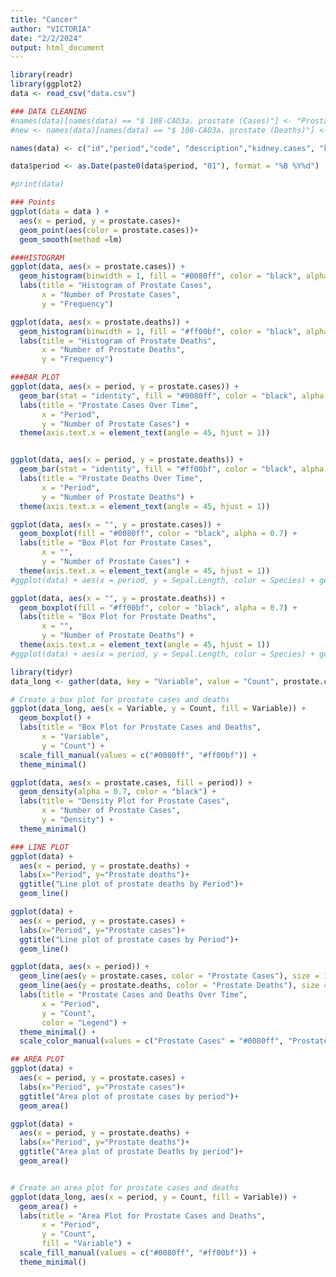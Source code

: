 ```yaml
---
title: "Cancer"
author: "VICTORIA"
date: "2/2/2024"
output: html_document
---
```


```r
library(readr)
library(ggplot2)
data <- read_csv("data.csv")
```


```r
### DATA CLEANING
#names(data)[names(data) == "$ 108-CAO3a. prostate (Cases)"] <- "Prostate Cases"
#new <- names(data)[names(data) == "$ 108-CAO3a. prostate (Deaths)"] <- "Prostate Deaths"

names(data) <- c("id","period","code", "description","kidney.cases", "kidney.deaths", "breast.cases", "breast.deaths", "prostate.cases","prostate.deaths", "lung.cases", "lung.deaths","liver.cases", "liver.deaths", "colon.cases", "colon.deaths", "others.cases", "others.deaths")

data$period <- as.Date(paste0(data$period, "01"), format = "%B %Y%d")

#print(data)
```


```r
### Points
ggplot(data = data ) + 
  aes(x = period, y = prostate.cases)+
  geom_point(aes(color = prostate.cases))+
  geom_smooth(method =lm)
```

```r
###HISTOGRAM
ggplot(data, aes(x = prostate.cases)) +
  geom_histogram(binwidth = 1, fill = "#0080ff", color = "black", alpha = 0.7) +
  labs(title = "Histogram of Prostate Cases",
       x = "Number of Prostate Cases",
       y = "Frequency")

ggplot(data, aes(x = prostate.deaths)) +
  geom_histogram(binwidth = 1, fill = "#ff00bf", color = "black", alpha = 0.7) +
  labs(title = "Histogram of Prostate Deaths",
       x = "Number of Prostate Deaths",
       y = "Frequency")
```
```r
###BAR PLOT
ggplot(data, aes(x = period, y = prostate.cases)) +
  geom_bar(stat = "identity", fill = "#0080ff", color = "black", alpha = 0.7) +
  labs(title = "Prostate Cases Over Time",
       x = "Period",
       y = "Number of Prostate Cases") +
  theme(axis.text.x = element_text(angle = 45, hjust = 1)) 


ggplot(data, aes(x = period, y = prostate.deaths)) +
  geom_bar(stat = "identity", fill = "#ff00bf", color = "black", alpha = 0.7) +
  labs(title = "Prostate Deaths Over Time",
       x = "Period",
       y = "Number of Prostate Deaths") +
  theme(axis.text.x = element_text(angle = 45, hjust = 1)) 
```

```r
ggplot(data, aes(x = "", y = prostate.cases)) +
  geom_boxplot(fill = "#0080ff", color = "black", alpha = 0.7) +
  labs(title = "Box Plot for Prostate Cases",
       x = "",
       y = "Number of Prostate Cases") +
  theme(axis.text.x = element_text(angle = 45, hjust = 1)) 
#ggplot(data) + aes(x = period, y = Sepal.Length, color = Species) + geom_boxplot()

ggplot(data, aes(x = "", y = prostate.deaths)) +
  geom_boxplot(fill = "#ff00bf", color = "black", alpha = 0.7) +
  labs(title = "Box Plot for Prostate Deaths",
       x = "",
       y = "Number of Prostate Deaths") +
  theme(axis.text.x = element_text(angle = 45, hjust = 1)) 
#ggplot(data) + aes(x = period, y = Sepal.Length, color = Species) + geom_boxplot()

library(tidyr)
data_long <- gather(data, key = "Variable", value = "Count", prostate.cases, prostate.deaths)

# Create a box plot for prostate cases and deaths
ggplot(data_long, aes(x = Variable, y = Count, fill = Variable)) +
  geom_boxplot() +
  labs(title = "Box Plot for Prostate Cases and Deaths",
       x = "Variable",
       y = "Count") +
  scale_fill_manual(values = c("#0080ff", "#ff00bf")) +
  theme_minimal()
```


```r
ggplot(data, aes(x = prostate.cases, fill = period)) +
  geom_density(alpha = 0.7, color = "black") +
  labs(title = "Density Plot for Prostate Cases",
       x = "Number of Prostate Cases",
       y = "Density") +
  theme_minimal()
```

```r
### LINE PLOT
ggplot(data) +
  aes(x = period, y = prostate.deaths) +
  labs(x="Period", y="Prostate deaths")+
  ggtitle("Line plot of prostate deaths by Period")+
  geom_line()

ggplot(data) +
  aes(x = period, y = prostate.cases) +
  labs(x="Period", y="Prostate cases")+
  ggtitle("Line plot of prostate cases by Period")+
  geom_line()

ggplot(data, aes(x = period)) +
  geom_line(aes(y = prostate.cases, color = "Prostate Cases"), size = 1.5) +
  geom_line(aes(y = prostate.deaths, color = "Prostate Deaths"), size = 1.5, linetype = "dashed") +
  labs(title = "Prostate Cases and Deaths Over Time",
       x = "Period",
       y = "Count",
       color = "Legend") +
  theme_minimal() +
  scale_color_manual(values = c("Prostate Cases" = "#0080ff", "Prostate Deaths" = "#ff00bf"))
```

```r
## AREA PLOT
ggplot(data) +
  aes(x = period, y = prostate.cases) +
  labs(x="Period", y="Prostate cases")+
  ggtitle("Area plot of prostate cases by period")+
  geom_area()

ggplot(data) +
  aes(x = period, y = prostate.deaths) +
  labs(x="Period", y="Prostate deaths")+
  ggtitle("Area plot of prostate Deaths by period")+
  geom_area()


# Create an area plot for prostate cases and deaths
ggplot(data_long, aes(x = period, y = Count, fill = Variable)) +
  geom_area() +
  labs(title = "Area Plot for Prostate Cases and Deaths",
       x = "Period",
       y = "Count",
       fill = "Variable") +
  scale_fill_manual(values = c("#0080ff", "#ff00bf")) +
  theme_minimal()
```

